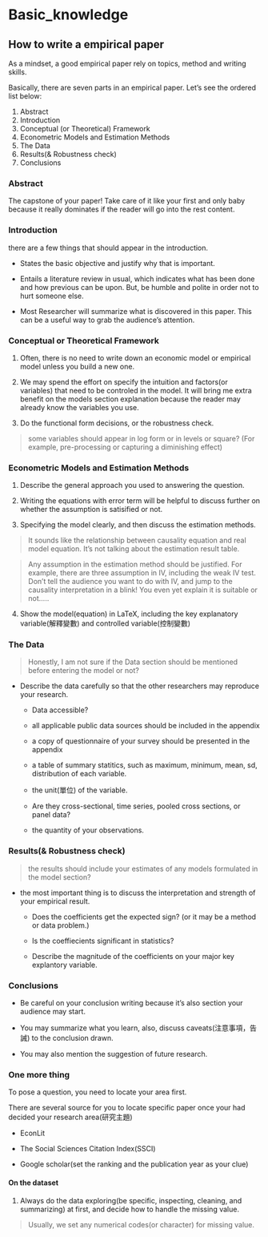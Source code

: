 # Basic_knowledge{#intro}

## How to write a empirical paper

As a mindset, a good empirical paper rely on topics, method and writing skills.

Basically, there are seven parts in an empirical paper. Let's see the ordered list below:

1. Abstract
2. Introduction
3. Conceptual (or Theoretical) Framework
4. Econometric Models and Estimation Methods
5. The Data 
6. Results(& Robustness check)
7. Conclusions

### Abstract

The capstone of your paper! Take care of it like your first and only baby because it really dominates if the reader will go into the rest content.

### Introduction

there are a few things that should appear in the introduction.

- States the basic objective and justify why that is important.

- Entails a literature review in usual, which indicates what has been done and how previous can be upon. But, be humble and polite in order not to hurt someone else.

- Most Researcher will summarize what is discovered in this paper. This can be a useful way to grab the audience's attention.


### Conceptual or Theoretical Framework

1. Often, there is no need to write down an economic model or empirical model unless you build a new one.

2. We may spend the effort on specify the intuition and factors(or variables) that need to be controled in the model. It will bring me extra benefit on the models section explanation because the reader may already know the variables you use.

3. Do the functional form decisions, or the robustness check.

> some variables should appear in log form or in levels or square? (For example, pre-processing or capturing a diminishing effect)

### Econometric Models and Estimation Methods


1. Describe the general approach you used to answering the question.

2. Writing the equations with error term will be helpful to discuss further on whether the assumption is satisified or not.

3. Specifying the model clearly, and then discuss the estimation methods.

> It sounds like the relationship between causality equation and real model equation. It's not talking about the estimation result table.

> Any assumption in the estimation method should be justified. For example, there are three assumption in IV, including the weak IV test. Don't tell the audience you want to do with IV, and jump to the causality interpretation in a blink! You even yet explain it is suitable or not.....

4. Show the model(equation) in LaTeX, including the key explanatory variable(解釋變數) and controlled variable(控制變數)

### The Data 

> Honestly, I am not sure if the Data section should be mentioned before entering the model or not?

- Describe the data carefully so that the other researchers may reproduce your research.

    - Data accessible?
    
    - all applicable public data sources should be included in the appendix
    
    - a copy of questionnaire of your survey should be presented in the appendix
    
    - a table of summary statitics, such as maximum, minimum, mean, sd, distribution of each variable.
    
    - the unit(單位) of the variable.
    
    - Are they cross-sectional, time series, pooled cross sections, or panel data?
    
    - the quantity of your observations.
    
### Results(& Robustness check)

> the results should include your estimates of any models formulated in the model section?

- the most important thing is to discuss the interpretation and strength of your empirical result.

    - Does the coefficients get the expected sign? (or it may be a method or data problem.)
    
    - Is the coeffiecients significant in statistics?
    
    - Describe the magnitude of the coefficients on your major key explantory variable.
    
    
### Conclusions

- Be careful on your conclusion writing because it's also section your audience may start.

- You may summarize what you learn, also, discuss caveats(注意事項，告誡) to the conclusion drawn.

- You may also mention the suggestion of future research.


### One more thing 

To pose a question, you need to locate your area first.

There are several source for you to locate specific paper once your had decided your research area(研究主題)

- EconLit

- The Social Sciences Citation Index(SSCI)

- Google scholar(set the ranking and the publication year as your clue)


#### On the dataset

1. Always do the data exploring(be specific, inspecting, cleaning, and summarizing) at first, and decide how to handle the missing value.

> Usually, we set any numerical codes(or character) for missing value.
    

